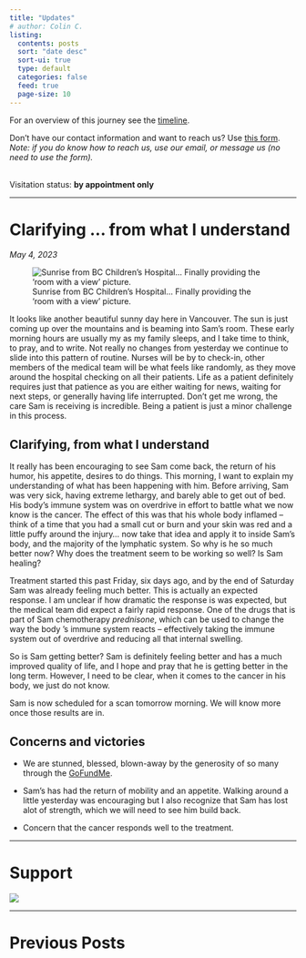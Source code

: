 ```yaml
---
title: "Updates"
# author: Colin C.
listing:
  contents: posts
  sort: "date desc"
  sort-ui: true
  type: default
  categories: false
  feed: true
  page-size: 10
---
```


For an overview of this journey see the [timeline](./timeline.html).

Don't have our contact information and want to reach us? Use [this form](/contact.html). <br />*Note: if you do know how to reach us, use our email, or message us (no need to use the form).*

<br/> Visitation status: **by appointment only**

------------------------------------------------------------------------

# Clarifying ... from what I understand

*May 4, 2023*

![Sunrise from BC Children's Hospital\... Finally providing the 'room with a view' picture.](http://www.livinglife.ca/img/230504_sunrise.jpg)

It looks like another beautiful sunny day here in Vancouver. The sun is just coming up over the mountains and is beaming into Sam's room. These early morning hours are usually my as my family sleeps, and I take time to think, to pray, and to write. Not really no changes from yesterday we continue to slide into this pattern of routine. Nurses will be by to check-in, other members of the medical team will be what feels like randomly, as they move around the hospital checking on all their patients. Life as a patient definitely requires just that patience as you are either waiting for news, waiting for next steps, or generally having life interrupted. Don't get me wrong, the care Sam is receiving is incredible. Being a patient is just a minor challenge in this process.

## Clarifying, from what I understand

It really has been encouraging to see Sam come back, the return of his humor, his appetite, desires to do things. This morning, I want to explain my understanding of what has been happening with him. Before arriving, Sam was very sick, having extreme lethargy, and barely able to get out of bed. His body's immune system was on overdrive in effort to battle what we now know is the cancer. The effect of this was that his whole body inflamed -- think of a time that you had a small cut or burn and your skin was red and a little puffy around the injury... now take that idea and apply it to inside Sam's body, and the majority of the lymphatic system. So why is he so much better now? Why does the treatment seem to be working so well? Is Sam healing?

Treatment started this past Friday, six days ago, and by the end of Saturday Sam was already feeling much better. This is actually an expected response. I am unclear if how dramatic the response is was expected, but the medical team did expect a fairly rapid response. One of the drugs that is part of Sam chemotherapy *prednisone*, which can be used to change the way the body 's immune system reacts -- effectively taking the immune system out of overdrive and reducing all that internal swelling.

So is Sam getting better? Sam is definitely feeling better and has a much improved quality of life, and I hope and pray that he is getting better in the long term. However, I need to be clear, when it comes to the cancer in his body, we just do not know.

Sam is now scheduled for a scan tomorrow morning. We will know more once those results are in.

## Concerns and victories

-   We are stunned, blessed, blown-away by the generosity of so many through the [GoFundMe](https://www.gofundme.com/f/help-the-chisholm-family-while-sam-battles-cancer).

-   Sam's has had the return of mobility and an appetite. Walking around a little yesterday was encouraging but I also recognize that Sam has lost alot of strength, which we will need to see him build back.

-   Concern that the cancer responds well to the treatment.

------------------------------------------------------------------------

# Support

::: {#support layout-ncol="2"}
[![](/img/bc-childrens_logo.png)](http://www.bcchildrens.ca/donate)

::: {.gfm-embed data-url="https://www.gofundme.com/f/help-the-chisholm-family-while-sam-battles-cancer/widget/medium"}
```{=html}
<script defer src="https://www.gofundme.com/static/js/embed.js"></script>
```
:::
:::

------------------------------------------------------------------------

# Previous Posts
